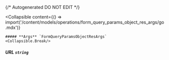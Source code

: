 {/* Autogenerated DO NOT EDIT  */}

<Collapsible
    content={() => import('/content/models/operations/form_query_params_object_res_args/go.mdx')}
>
    ##### **Args** `FormQueryParamsObjectResArgs`
    <Collapsible.Break/>
</Collapsible>

##### **URL** `string`

